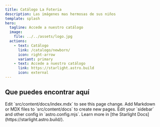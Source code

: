 ```yaml
---
title: Catálogo La Foteria
description: Las imágenes mas hermosas de sus niños
template: splash
hero:
  tagline: Accede a nuestro catálogo
  image:
    file: ../../assets/logo.jpg
  actions:
    - text: Catálogo
      link: /catalogo/newborn/
      icon: right-arrow
      variant: primary
    - text: Accede a nuestro catálogo
      link: https://starlight.astro.build
      icon: external
---
```



## Que puedes encontrar aquí
<CardGrid stagger>
	<Card title="Update content" icon="pencil">
		Edit `src/content/docs/index.mdx` to see this page change.
	</Card>
	<Card title="Add new content" icon="add-document">
		Add Markdown or MDX files to `src/content/docs` to create new pages.
	</Card>
	<Card title="Configure your site" icon="setting">
		Edit your `sidebar` and other config in `astro.config.mjs`.
	</Card>
	<Card title="Read the docs" icon="open-book">
		Learn more in [the Starlight Docs](https://starlight.astro.build/).
	</Card>
</CardGrid>

<Tabs>
  <TabItem label="Quienes somos">

  </TabItem>
  <TabItem label="Contáctanos">
  
  </TabItem>
</Tabs>


